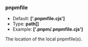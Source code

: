### pnpmfile

* Default: **['.pnpmfile.cjs']**
* Type: **path[]**
* Example: **['.pnpm/.pnpmfile.cjs']**

The location of the local pnpmfile(s).
